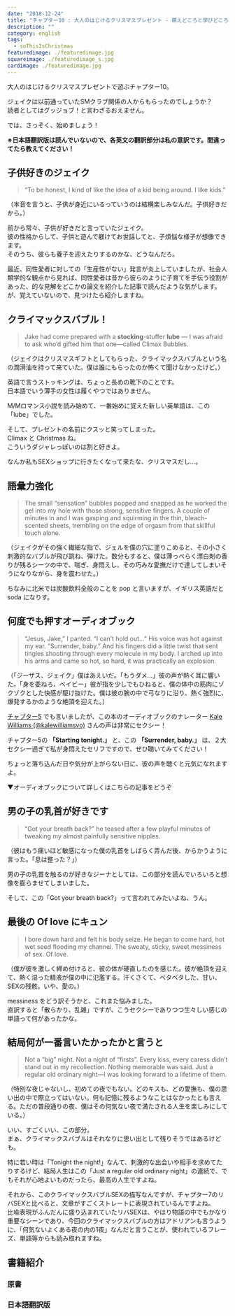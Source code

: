 ```yaml
---
date: "2018-12-24"
title: "チャプター10 : 大人のはじけるクリスマスプレゼント - 萌えどころと学びどころ『So This is Christmas/アドリアン･イングリッシュ(6)』"
description: ""
category: english
tags:
  - soThisIsChristmas
featuredimage: ./featuredimage.jpg
squareimage: ./featuredimage_s.jpg
cardimage: ./featuredimage.jpg
---
```



大人のはじけるクリスマスプレゼントで遊ぶチャプター10。

ジェイクは以前通っていたSMクラブ関係の人からもらったのでしょうか？  
読者としてはグッジョブ！と言わざるおえません。

では、さっそく、始めましょう！

<SoThisIsChristmasIndex />

**※日本語翻訳版は読んでいないので、各英文の翻訳部分は私の意訳です。間違ってたら教えてください！**

## 子供好きのジェイク

<Blockquote srcName="So This is Christmas (The Adrien English Mysteries #6)" srcURL="https://amzn.to/2OzE8fN" book>
“To be honest, I kind of like the idea of a kid being around. I like kids.”
</Blockquote>

<p className="translation">（本音を言うと、子供が身近にいるっていうのは結構楽しみなんだ。子供好きだから。）</p>

前から常々、子供が好きだと言っていたジェイク。  
彼の性格からして、子供と遊んで躾けてお世話してと、子煩悩な様子が想像できます。  
そのうち、彼らも養子を迎えたりするのかな、どうなんだろ。

最近、同性愛者に対しての「生産性がない」発言が炎上していましたが、社会人類学的な観点から見れば、同性愛者は昔から彼らのように子育てを手伝う役割があった、的な見解をどこかの論文を紹介した記事で読んだような気がします。
が、覚えていないので、見つけたら紹介しますね。

## クライマックスバブル！

<Blockquote srcName="So This is Christmas (The Adrien English Mysteries #6)" srcURL="https://amzn.to/2OzE8fN" book>
Jake had come prepared with a <strong>stocking</strong>-stuffer <strong>lube</strong> — I was afraid to ask who’d gifted him that one—called Climax Bubbles.
</Blockquote>

<p className="translation">（ジェイクはクリスマスギフトとしてもらった、クライマックスバブルという名の潤滑油を持って来ていた。僕は誰にもらったのか怖くて聞けなかったけど。）</p>

<Vocabulary en="stocking" ja="靴下" />

英語で言うストッキングは、ちょっと長めの靴下のことです。  
日本語でいう薄手の女性は履くやつではありません。

<Vocabulary en="lube" ja="潤滑油" />

M/Mロマンス小説を読み始めて、一番始めに覚えた新しい英単語は、この「lube」でした。

そして、プレゼントの名前にクスッと笑ってしまった。  
Climax と Christmas ね。  
こういうダジャレっぽいのは割と好きよ。

なんか私もSEXショップに行きたくなって来たな、クリスマスだし…。

## 語彙力強化

<Blockquote srcName="So This is Christmas (The Adrien English Mysteries #6)" srcURL="https://amzn.to/2OzE8fN" book>
The small “sensation” bubbles popped and snapped as he worked the gel into my hole with those strong, sensitive fingers. A couple of minutes in and I was gasping and squirming in the thin, bleach-scented sheets, trembling on the edge of orgasm from that skillful touch alone.
</Blockquote>

<p className="translation">（ジェイクがその強く繊細な指で、ジェルを僕の穴に塗りこめると、その小さく刺激的なバブルが飛び跳ね、弾けた。数分もすると、僕は薄っぺらく漂白剤の香りが残るシーツの中で、喘ぎ、身悶えし、その巧みな愛撫だけで達してしまいそうになりながら、身を震わせた。）</p>

<Vocabulary en="pop" ja="飛び出す、破裂する" />

ちなみに北米では炭酸飲料全般のことを pop と言いますが、イギリス英語だと soda になりす。

<Vocabulary en="snap" ja="はじける" />

<Vocabulary en="gasp" ja="あえぐ" />

<Vocabulary en="squirm" ja="身悶えする" />

<Vocabulary en="tremble" ja="身震いする" />

## 何度でも押すオーディオブック

<Blockquote srcName="So This is Christmas (The Adrien English Mysteries #6)" srcURL="https://amzn.to/2OzE8fN" book>
“Jesus, Jake,” I panted. “I can’t hold out…” His voice was hot against my ear. “Surrender, baby.” And his fingers did a little twist that sent tingles shooting through every molecule in my body. I arched up into his arms and came so hot, so hard, it was practically an explosion.
</Blockquote>

<p className="translation">（「ジーザス、ジェイク」僕はあえいだ。「もうダメ…」彼の声が熱く耳に響いた。「身を委ねろ、ベイビー」彼が指を少しでもひねると、僕の体中の筋肉にゾクゾクとした快感が駆け抜けた。僕は彼の腕の中で弓なりに沿り、熱く強烈に、爆発するかのような絶頂を迎えた。）</p>

<Vocabulary en="surrender" ja="身を委ねる" />

<Vocabulary en="tingle" ja="うずく、ぞくぞくする" />

<Vocabulary en="practically" ja="= almost, ほとんど" />

[チャプター5](/english/so-this-is-christmas-5/) でも言いましたが、この本のオーディオブックのナレーター [Kale Williams (@kalewilliamsvo)](https://twitter.com/kalewilliamsvo) さんの声は非常にセクシー！

チャプター5の **「Starting tonight.」** と、この **「Surrender, baby.」** は、２大セクシー過ぎて私が身悶えたセリフですので、ぜひ聴いてみてください！

ちょっと落ち込んだ日や気分が上がらない日に、彼の声を聴くと元気になれますよ。

<Amazon
  asin="B07DP5VDT6"
  title="So This is Christmas (The Adrien English Mysteries #6)"
  linkId="695deb8fb82d81c7fb0f584f433d9fb2"
  author="Josh Lanyon"
/>

▼オーディオブックについて詳しくはこちらの記事をどうぞ

<InternalLink slug="/tv-movie/london-spy/" />

## 男の子の乳首が好きです

<Blockquote srcName="So This is Christmas (The Adrien English Mysteries #6)" srcURL="https://amzn.to/2OzE8fN" book>
“Got your breath back?” he teased after a few playful minutes of tweaking my almost painfully sensitive nipples.
</Blockquote>

<p className="translation">（彼はもう痛いほど敏感になった僕の乳首をしばらく弄んだ後、からかうように言った。「息は整った？」）</p>

<Vocabulary en="tweak" ja="ひねる、引っ張る" />

男の子の乳首を触るのが好きなジーナとしては、この部分を読んでいろいろと想像を膨らませてしまいました。

そして、この「Got your breath back?」って言われてみたいよね、うん。

## 最後の Of love にキュン

<Blockquote srcName="So This is Christmas (The Adrien English Mysteries #6)" srcURL="https://amzn.to/2OzE8fN" book>
I bore down hard and felt his body seize. He began to come hard, hot wet seed flooding my channel. The sweaty, sticky, sweet messiness of sex. Of love.
</Blockquote>

<p className="translation">（僕が彼を激しく締め付けると、彼の体が硬直したのを感じた。彼が絶頂を迎えて、熱く湿った精液が僕の中に氾濫する。汗くさくて、ベタベタした、甘い、SEXの残骸。いや、愛の。）</p>

<Vocabulary en="bear down" ja="圧迫する、力む" />

<Vocabulary en="seize" ja="急に止まる" />

<Vocabulary en="flood" ja="氾濫する" />

<Vocabulary en="channel" ja="管" />

messiness をどう訳そうかと、これまた悩みました。  
直訳すると「散らかり、乱雑」ですが、こうセクシーでありつつ生々しい感じの単語って何があったかな。

## 結局何が一番言いたかったかと言うと

<Blockquote srcName="So This is Christmas (The Adrien English Mysteries #6)" srcURL="https://amzn.to/2OzE8fN" book>
Not a “big” night. Not a night of “firsts”. Every kiss, every caress didn’t stand out in my recollection. Nothing memorable was said. Just a regular old ordinary night—I was looking forward to a lifetime of them.
</Blockquote>

<p className="translation">（特別な夜じゃないし、初めての夜でもない。どのキスも、どの愛撫も、僕の思い出の中で際立ってはいない。何も記憶に残るようなことはなかったとも言える。ただの普段通りの夜、僕はその何気ない夜で満たされる人生を楽しみにしている。）</p>

いい、すごくいい、この部分。  
まぁ、クライマックスバブルはそれなりに思い出として残りそうではあるけども。

特に若い時は「Tonight the night!」なんて、刺激的な出会いや相手を求めてたりするけど、結局人生はこの「Just a regular old ordinary night」の連続で、でもそれが心地よいものだったら、最高の人生ですよね。

それから、このクライマックスバブルSEXの描写なんですが、チャプター7のリバSEXと比べると、文章がすごくストレートに表現されているんですよね。  
比喩表現がふんだんに盛り込まれていたリバSEXは、やはり物語の中でもかなり重要なシーンであり、今回のクライマックスバブルの方はアドリアンも言うように、「何気ないよくある夜の内の1夜」なんだと言うことが、使われているフレーズ、単語等からも読み取れますね。

## 書籍紹介

### 原書

<Amazon
  asin="B01N9AERR2"
  title="So This is Christmas (The Adrien English Mysteries #6)"
  linkId="7da7f3a0fdcb9c4569abe4fdc90d6f9e"
  author="Josh Lanyon"
/>

### 日本語翻訳版

<Amazon
  asin="B077ZGFZ7S"
  title="So This is Christmas (アドリアン･イングリッシュ #6)"
  linkId="5037e032af9be9f42823c82d674e6462"
  author="ジョシュ･ラニヨン"
/>

<SoThisIsChristmasIndex open />